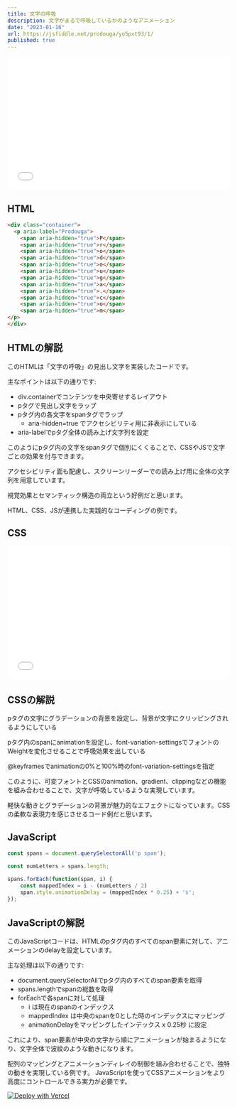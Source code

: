 ```yaml
---
title: 文字の呼吸
description: 文字がまるで呼吸しているかのようなアニメーション
date: "2023-01-16"
url: https://jsfiddle.net/prodouga/yo5pxt93/1/
published: true
---
```


<iframe width="100%" height="300" src="//jsfiddle.net/prodouga/yo5pxt93/1/embedded/result/" allowfullscreen="allowfullscreen" allowpaymentrequest frameborder="0"></iframe>

## HTML

```html
<div class="container">
  <p aria-label="Prodouga">
    <span aria-hidden="true">P</span>
    <span aria-hidden="true">r</span>
    <span aria-hidden="true">o</span>
    <span aria-hidden="true">d</span>
    <span aria-hidden="true">o</span>
    <span aria-hidden="true">u</span>
    <span aria-hidden="true">g</span>
    <span aria-hidden="true">a</span>
    <span aria-hidden="true">.</span>
    <span aria-hidden="true">c</span>
    <span aria-hidden="true">o</span>
    <span aria-hidden="true">m</span>
</p>
</div>
```

## HTMLの解説

このHTMLは「文字の呼吸」の見出し文字を実装したコードです。

主なポイントは以下の通りです:

- div.containerでコンテンツを中央寄せするレイアウト
- pタグで見出し文字をラップ
- pタグ内の各文字をspanタグでラップ
  - aria-hidden=true でアクセシビリティ用に非表示にしている
- aria-labelでpタグ全体の読み上げ文字列を設定

このようにpタグ内の文字をspanタグで個別にくくることで、CSSやJSで文字ごとの効果を付与できます。

アクセシビリティ面も配慮し、スクリーンリーダーでの読み上げ用に全体の文字列を用意しています。

視覚効果とセマンティック構造の両立という好例だと思います。

HTML、CSS、JSが連携した実践的なコーディングの例です。

## CSS

<iframe width="100%" height="300" src="//jsfiddle.net/prodouga/yo5pxt93/1/embedded/css/dark/" allowfullscreen="allowfullscreen" allowpaymentrequest frameborder="0"></iframe>

## CSSの解説

pタグの文字にグラデーションの背景を設定し、背景が文字にクリッピングされるようにしている

pタグ内のspanにanimationを設定し、font-variation-settingsでフォントのWeightを変化させることで呼吸効果を出している

@keyframesでanimationの0%と100%時のfont-variation-settingsを指定

このように、可変フォントとCSSのanimation、gradient、clippingなどの機能を組み合わせることで、文字が呼吸しているような実現しています。

軽快な動きとグラデーションの背景が魅力的なエフェクトになっています。CSSの柔軟な表現力を感じさせるコード例だと思います。

## JavaScript

```js
const spans = document.querySelectorAll('p span');

const numLetters = spans.length;

spans.forEach(function(span, i) {
    const mappedIndex = i - (numLetters / 2)
    span.style.animationDelay = (mappedIndex * 0.25) + 's';
});
```

## JavaScriptの解説

このJavaScriptコードは、HTMLのpタグ内のすべてのspan要素に対して、アニメーションのdelayを設定しています。

主な処理は以下の通りです:

- document.querySelectorAllでpタグ内のすべてのspan要素を取得
- spans.lengthでspanの総数を取得
- forEachで各spanに対して処理
  - i は現在のspanのインデックス
  - mappedIndex は中央のspanを0とした時のインデックスにマッピング
  - animationDelayをマッピングしたインデックス x 0.25秒 に設定

これにより、span要素が中央の文字から順にアニメーションが始まるようになり、文字全体で波紋のような動きになります。

配列のマッピングとアニメーションディレイの制御を組み合わせることで、独特の動きを実現している例です。
JavaScriptを使ってCSSアニメーションをより高度にコントロールできる実力が必要です。



[![Deploy with Vercel](https://vercel.com/button)](https://vercel.com/new/clone?demo-title=EnvShare&demo-description=Simple%20Next.js%20%2B%20Upstash%20app%20to%20share%20environment%20variables%20securely%20using%20AES-GCM%20encryption.&demo-url=https%3A%2F%2Fenvshare.dev%2F&demo-image=%2F%2Fimages.ctfassets.net%2Fe5382hct74si%2F5SaFBHXp5FBFJbsTzVqIJ3%2Ff0f8382369b7642fd8103debb9025c11%2Fenvshare.png&project-name=EnvShare&repository-name=envshare&repository-url=https%3A%2F%2Fgithub.com%2Fchronark%2Fenvshare&from=templates&integration-ids=oac_V3R1GIpkoJorr6fqyiwdhl17)
